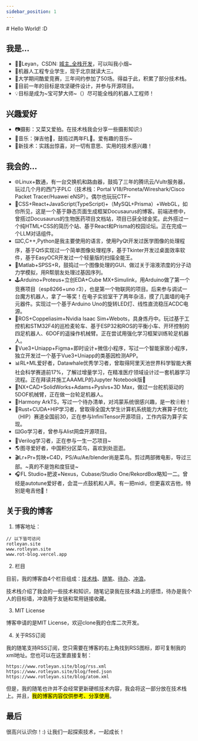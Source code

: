 ```yaml
---
sidebar_position: 1
---
```


<WordCount>
# Hello World! :D

## 我是...

- 🙋‍♀️Leyan，CSDN: [城主_全栈开发](https://blog.csdn.net/hustle28214)，可以叫我小烟\~
- 🤖机器人工程专业学生，现于北京就读大三。
- 👾大学期间酷爱竞赛，三年间约参加了50场。得益于此，积累了部分技术栈。
- 📡目前一年的目标是攻坚硬件设计，并参与开源项目。
- 💡目标是成为~宝可梦大师~（）尽可能全栈的机器人工程师！


## 兴趣爱好

- 📷摄影：又菜又爱拍。在技术栈我会分享一些摄影知识:)
- 🎹音乐：弹吉他🎸，鼓捣过两年FL🥭。爱有趣的音乐\~
- 🚀新技术：实践出惊喜，对一切有意思、实用的技术感兴趣！


## 我会的...


- 🌐Linux+数通，有一台交换机和路由器，鼓捣了三年的腾讯云/Vultr服务器，玩过几个月的西门子PLC（技术栈：Portal V18/Proneta/Wireshark/Cisco Packet Tracer/Huawei eNSP）。偶尔也玩玩CTF~
- 👋CSS+React+JavaScript(TypeScript)+（MySQL+Prisma）+WebGL，如你所见，这是一个基于静态页面生成框架Docusaurus的博客。前端进修中，曾搭过Docusaurus的生物医药项目文档站，项目已获全球金奖。此外搭过一个纯HTML+CSS的简历个站、基于React和Prisma的校园论坛。正在完成一个LLM对话组件。
- ⌨️C,C++,Python是我主要使用的语言，使用PyQt开发过医学图像的处理程序，基于Qt5实现过一个简单图像处理程序，基于Tkinter开发过桌面效率软件，基于EasyOCR开发过一个轻量版的扫描全能王。
- 🔢Matlab+SPSS+R，鼓捣过一个图像处理的GUI、做过关于溶液浓度的分子动力学模拟，用R帮朋友处理过基因序列。
- 🕹️Arduino+Proteus+立创EDA+Cube MX+Simulink，用Arduino做了第一个竞赛项目（esp8266+uno r3），也是第一个物联网的项目。后来参与调试一台魔方机器人，拿了一等奖！在电子实验室干了两年杂活，摸了几面墙的电子元器件。实现过一个基于Arduino Uno的旋转LED灯、线性直流稳压ACDC电源。
- 🤖ROS+Coppeliasim+Nvidia Isaac Sim+Webots，具身炼丹中。玩过基于工控机和STM32F4的巡检麦轮车、基于ESP32和ROS的平衡小车、开环控制的四足机器人、6DOF的遥操作机械臂。正在尝试用强化学习框架训练轮足机器人。
- 💬Vue3+Uniapp+Figma+即时设计+微信小程序，写过一个智能家居小程序，独立开发过一个基于Vue3+Uniapp的类基因检测APP。
- 📊RL+ML爱好者，Datawhale优秀学习者，曾取得阿里天池世界科学智能大赛社会科学赛道前17%，了解过增量学习，在精准医疗领域设计过一套机器学习流程。正在拜读并施工AAAMLP的Jupyter Notebook版🚧
- 🔩NX+CAD+SolidWorks+Adams+Pyslvs+3D Max，做过一台舵机驱动的5DOF机械臂，正在做一台轮足机器人。
- 📌Harmony ArkTS，写过一个待办清单，对鸿蒙系统很感兴趣，是一枚❀粉！
- 🦀Rust+CUDA+HIP学习者，曾取得全国大学生计算机系统能力大赛算子优化（HIP）赛道全国前30，正在参与InfiniTensor开源项目，工作内容为算子实现。
- ⌨️Go学习者，曾参与Alist网盘开源项目。
- 🔧Verilog学习者，正在参与一生一芯项目\~
- 🌎️图寻爱好者，中国积分区菜鸟，喜欢到处逛逛。
- 🎬Lr+Pr+剪映+C4D，PS/Au/Ae/blender尚是菜鸟。剪过两部微电影，导过三部。~真的不是饱和度狂徒~
- 🎧FL Studio+肥波+Nexus，Cubase/Studio One/RekordBox略知一二。曾经是autotune爱好者，会混一点鼓机和人声。有一把midi，但更喜欢吉他，特别是电吉他🎸！




## 关于我的博客

1. 博客地址：

```
// 以下皆可访问
rotleyan.site
www.rotleyan.site
www.rot-blog.vercel.app
```
2. 栏目

目前，我的博客由4个栏目组成：[技术栈](/docs/category/control)、[随笔](/blog)、[待办](/todolist)、[冲浪](/link)。

技术栈介绍了我会的一些技术和知识，随笔记录我在技术路上的感悟，待办是我个人的目标墙，冲浪用于友链和常用链接收藏。

3. MIT License

博客申请的是MIT License，欢迎clone我的仓库二次开发。

4. 关于RSS订阅

我的随笔支持RSS订阅，您只需要在博客的右上角找到RSS图标，即可复制我的xml地址。您也可以在这里直接复制：

```
https://www.rotleyan.site/blog/rss.xml 
https://www.rotleyan.site/blog/feed.json
https://www.rotleyan.site/blog/atom.xml
```

但是，我的随笔也许并不会经常更新硬核技术内容，我会将这一部分放在技术栈上。并且，<mark>我的博客内容仅供参考、分享使用</mark>。



## 最后

很高兴认识你！:) 让我们一起探索技术，一起成长！

</WordCount>

<Comment />